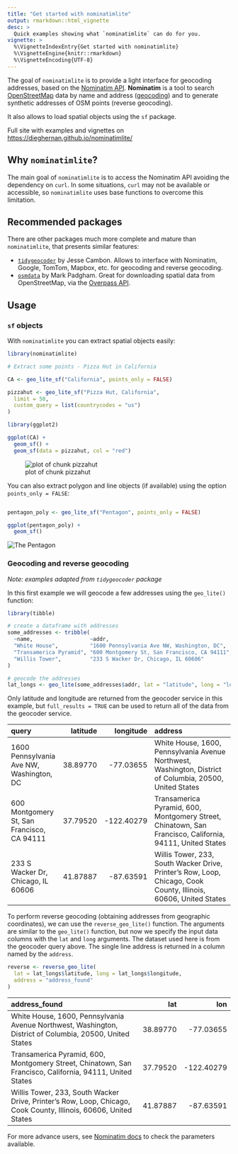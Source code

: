 ---
title: "Get started with nominatimlite"
output: rmarkdown::html_vignette
desc: >
  Quick examples showing what `nominatimlite` can do for you.
vignette: >
  %\VignetteIndexEntry{Get started with nominatimlite}
  %\VignetteEngine{knitr::rmarkdown}
  %\VignetteEncoding{UTF-8}
---



The goal of `nominatimlite` is to provide a light interface for geocoding
addresses, based on the [Nominatim
API](https://nominatim.org/release-docs/latest/). **Nominatim** is a tool to
search [OpenStreetMap](https://www.openstreetmap.org/) data by name and address
([geocoding](https://wiki.openstreetmap.org/wiki/Geocoding "Geocoding")) and to
generate synthetic addresses of OSM points (reverse geocoding).

It also allows to load spatial objects using the `sf` package.

Full site with examples and vignettes on
<https://dieghernan.github.io/nominatimlite/>

## Why `nominatimlite`?

The main goal of `nominatimlite` is to access the Nominatim API avoiding the
dependency on `curl`. In some situations, `curl` may not be available or
accessible, so `nominatimlite` uses base functions to overcome this limitation.

## Recommended packages

There are other packages much more complete and mature than `nominatimlite`,
that presents similar features:

-   [`tidygeocoder`](https://jessecambon.github.io/tidygeocoder/) by Jesse
    Cambon. Allows to interface with Nominatim, Google, TomTom, Mapbox, etc. for
    geocoding and reverse geocoding.
-   [`osmdata`](https://docs.ropensci.org/osmdata/) by Mark Padgham. Great for
    downloading spatial data from OpenStreetMap, via the [Overpass
    API](https://wiki.openstreetmap.org/wiki/Overpass_API).

## Usage

### `sf` objects

With `nominatimlite` you can extract spatial objects easily:


```r
library(nominatimlite)

# Extract some points - Pizza Hut in California

CA <- geo_lite_sf("California", points_only = FALSE)

pizzahut <- geo_lite_sf("Pizza Hut, California",
  limit = 50,
  custom_query = list(countrycodes = "us")
)

library(ggplot2)

ggplot(CA) +
  geom_sf() +
  geom_sf(data = pizzahut, col = "red")
```

![plot of chunk pizzahut](./pizzahut-1.png)

You can also extract polygon and line objects (if available) using the option
`points_only = FALSE`:


```r

pentagon_poly <- geo_lite_sf("Pentagon", points_only = FALSE)

ggplot(pentagon_poly) +
  geom_sf()
```

<img src="./penta-1.png" title="The Pentagon" alt="The Pentagon"  />

### Geocoding and reverse geocoding

*Note: examples adapted from `tidygeocoder` package*

In this first example we will geocode a few addresses using the `geo_lite()`
function:


```r
library(tibble)

# create a dataframe with addresses
some_addresses <- tribble(
  ~name,                  ~addr,
  "White House",          "1600 Pennsylvania Ave NW, Washington, DC",
  "Transamerica Pyramid", "600 Montgomery St, San Francisco, CA 94111",
  "Willis Tower",         "233 S Wacker Dr, Chicago, IL 60606"
)

# geocode the addresses
lat_longs <- geo_lite(some_addresses$addr, lat = "latitude", long = "longitude")
```

Only latitude and longitude are returned from the geocoder service in this
example, but `full_results = TRUE` can be used to return all of the data from
the geocoder service.


|query                                      | latitude|  longitude|address                                                                                                          |
|:------------------------------------------|--------:|----------:|:----------------------------------------------------------------------------------------------------------------|
|1600 Pennsylvania Ave NW, Washington, DC   | 38.89770|  -77.03655|White House, 1600, Pennsylvania Avenue Northwest, Washington, District of Columbia, 20500, United States         |
|600 Montgomery St, San Francisco, CA 94111 | 37.79520| -122.40279|Transamerica Pyramid, 600, Montgomery Street, Chinatown, San Francisco, California, 94111, United States         |
|233 S Wacker Dr, Chicago, IL 60606         | 41.87887|  -87.63591|Willis Tower, 233, South Wacker Drive, Printer's Row, Loop, Chicago, Cook County, Illinois, 60606, United States |

To perform reverse geocoding (obtaining addresses from geographic coordinates),
we can use the `reverse_geo_lite()` function. The arguments are similar to the
`geo_lite()` function, but now we specify the input data columns with the `lat`
and `long` arguments. The dataset used here is from the geocoder query above.
The single line address is returned in a column named by the `address`.


```r
reverse <- reverse_geo_lite(
  lat = lat_longs$latitude, long = lat_longs$longitude,
  address = "address_found"
)
```


|address_found                                                                                                    |      lat|        lon|
|:----------------------------------------------------------------------------------------------------------------|--------:|----------:|
|White House, 1600, Pennsylvania Avenue Northwest, Washington, District of Columbia, 20500, United States         | 38.89770|  -77.03655|
|Transamerica Pyramid, 600, Montgomery Street, Chinatown, San Francisco, California, 94111, United States         | 37.79520| -122.40279|
|Willis Tower, 233, South Wacker Drive, Printer's Row, Loop, Chicago, Cook County, Illinois, 60606, United States | 41.87887|  -87.63591|

For more advance users, see [Nominatim
docs](https://nominatim.org/release-docs/latest/api/Search/) to check the
parameters available.
